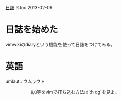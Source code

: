 [[diary|日誌]]
%toc 2013-02-06

= 日誌を始めた =
vimwikiのdiaryという機能を使って日誌をつけてみる。

= 英語 =
umlaut:: ウムラウト
:: ä,ü等をvimで打ち込む方法は`:h dg`を見よ。
